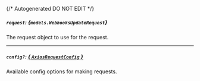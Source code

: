 {/* Autogenerated DO NOT EDIT  */}

##### `request`: *{`models.WebhooksUpdateRequest`}*
The request object to use for the request.
<Collapsible openLabel={Labels.showProperties} closeLabel={Labels.hideProperties}>
    <WebhooksUpdateRequest/>
</Collapsible>

---
##### `config?`: [*{ `AxiosRequestConfig` }*](https://axios-http.com/docs/req_config)
Available config options for making requests.


